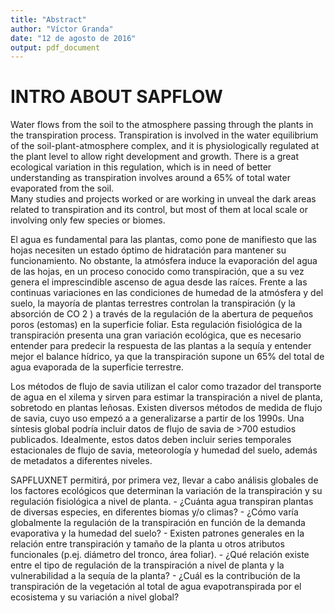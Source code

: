 ```yaml
---
title: "Abstract"
author: "Víctor Granda"
date: "12 de agosto de 2016"
output: pdf_document
---
```


# INTRO ABOUT SAPFLOW

Water flows from the soil to the atmosphere passing through the plants in the
transpiration process. Transpiration is involved in the water equilibrium of the
soil-plant-atmosphere complex, and it is physiologically regulated at the plant
level to allow right development and growth. There is a great ecological variation
in this regulation, which is in need of better understanding as transpiration
involves around a 65% of total water evaporated from the soil.  
Many studies and projects worked or are working in unveal the dark areas related to
transpiration and its control, but most of them at local scale or involving
only few species or biomes.


El agua es fundamental para las plantas, como pone de manifiesto que las
hojas necesiten un estado óptimo de hidratación para mantener su
funcionamiento. No obstante, la atmósfera induce la evaporación del agua de
las hojas, en un proceso conocido como transpiración, que a su vez genera el
imprescindible ascenso de agua desde las raíces. Frente a las continuas
variaciones en las condiciones de humedad de la atmósfera y del suelo, la
mayoría de plantas terrestres controlan la transpiración (y la absorción de CO 2 )
a través de la regulación de la abertura de pequeños poros (estomas) en la
superficie foliar. Esta regulación fisiológica de la transpiración presenta una
gran variación ecológica, que es necesario entender para predecir la respuesta
de las plantas a la sequía y entender mejor el balance hídrico, ya que la
transpiración supone un 65% del total de agua evaporada de la superficie
terrestre.

Los métodos de flujo de savia
utilizan el calor como trazador del
transporte de agua en el xilema y
sirven para estimar la transpiración a
nivel de planta, sobretodo en
plantas leñosas. Existen diversos
métodos de medida de flujo de
savia, cuyo uso empezó a a
generalizarse a partir de los 1990s.
Una síntesis global podría incluir
datos de flujo de savia de >700
estudios publicados. Idealmente,
estos datos deben incluir series
temporales estacionales de flujo de
savia, meteorología y humedad del
suelo, además de metadatos a
diferentes niveles.

SAPFLUXNET permitirá, por primera vez, llevar a cabo análisis globales de
los factores ecológicos que determinan la variación de la transpiración y su
regulación fisiológica a nivel de planta.
- ¿Cuánta agua transpiran plantas de diversas especies, en diferentes
biomas y/o climas?
- ¿Cómo varía globalmente la regulación de la transpiración en función de la
demanda evaporativa y la humedad del suelo?
- Existen patrones generales en la relación entre transpiración y tamaño de
la planta u otros atributos funcionales (p.ej. diámetro del tronco, área foliar).
- ¿Qué relación existe entre el tipo de regulación de la transpiración a nivel
de planta y la vulnerabilidad a la sequía de la planta?
- ¿Cuál es la contribución de la transpiración de la vegetación al total de
agua evapotranspirada por el ecosistema y su variación a nivel global?
